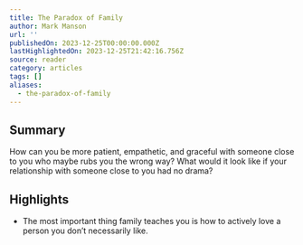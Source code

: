 ```yaml
---
title: The Paradox of Family
author: Mark Manson
url: ''
publishedOn: 2023-12-25T00:00:00.000Z
lastHighlightedOn: 2023-12-25T21:42:16.756Z
source: reader
category: articles
tags: []
aliases:
  - the-paradox-of-family
---
```

## Summary

How can you be more patient, empathetic, and graceful with someone close to you who maybe rubs you the wrong way? What would it look like if your relationship with someone close to you had no drama?

## Highlights
- The most important thing family teaches you is how to actively love a person you don’t necessarily like.
